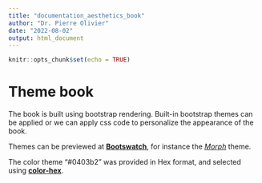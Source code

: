 ```yaml
---
title: "documentation_aesthetics_book"
author: "Dr. Pierre Olivier"
date: "2022-08-02"
output: html_document
---
```


```r
knitr::opts_chunk$set(echo = TRUE)
```

# Theme book

The book is built using bootstrap rendering.
Built-in bootstrap themes can be applied or we can apply css code to personalize 
the appearance of the book.

Themes can be previewed  at [**Bootswatch**](https://bootswatch.com/), for instance the
[_*Morph*_](https://bootswatch.com/morph/) theme.

The color theme "#0403b2" was provided in Hex format, and selected using [**color-hex**](https://www.color-hex.com/color/0403b2).

<!---

To render a single page:rmarkdown::render("./documentation/doc_theme_book.Rmd")
To view the page: browseURL("./documentation/doc_theme_book.html")

-->